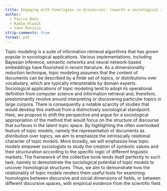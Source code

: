 ```yaml
---
title: Engaging with homologies in discourses: towards a sociological appropriation of topic models
author:   
  - Pierre Benz
  - Radim Hladík
  - Yann Renisio
strip-comments: true
format: pdf
---
```


Topic modeling is a suite of information retrieval algorithms that has grown popular in sociological applications. 
Various implementations, including Bayesian inference, semantic networks and neural network-based embeddings have flourished in recent literature. 
As a dimensionality reduction technique, topic modeling assumes that the content of documents can be described by a finite set of topics, or distributions over vocabulary, which are typically interpretable by domain experts. 
Sociological applications of topic modeling tend to adopt its operational definition from computer science and information retrieval and, therefore, predominantly revolve around interpreting or discovering particular topics in large corpora. 
There is consequently a notable scarcity of studies that would develop this method from a distinctively sociological standpoint. 
Here, we propose to shift the perspective and argue for a sociological appropriation of the method that would focus on the structure of discourse that surfaces in the latent topic space. 
By highlighting the often overlooked feature of topic models, namely the representation of documents as distribution over topics, we aim to emphasize the intrinsically relational character of topic models. 
More broadly, we will emphasize how topic models empower sociologists to study the creation of symbolic values and their structuration according to the specific logic of different linguistic markets. 
The framework of the collective book lends itself perfectly to such task, namely to demonstrate the sociological potential of topic models to uncover homological structures. 
Thus, we aim to demonstrate how the relationality of topic models renders them useful tools for examining homologies between discursive and social dimensions of fields, or between different discursive spaces, with empirical evidence from the scientific field. 
